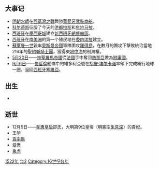 {{yearTOC|1522|明'''[[嘉靖|嘉靖]]元年'''；越南'''[[光紹|光紹]]七年'''，'''[[統元|統元]]元年'''；日本'''[[大永|大永]]二年'''}}
== 大事记 ==
*[[明朝|明朝]][[水師|水師]]在[[西草灣之戰|西草灣之戰]]戰勝[[葡萄牙|葡萄牙]][[武裝商船|武裝商船]]。
*[[科尔蒂斯|科尔蒂斯]]征服了今天的[[洪都拉斯|洪都拉斯]]和[[危地马拉|危地马拉]]。
*[[西班牙|西班牙]]在[[墨西哥城|墨西哥城]]建立[[新西班牙總督轄區|新西班牙總督轄區]]。
*[[西班牙|西班牙]]在[[南美洲|南美洲]]的第一个殖民地在[[委内瑞拉|委内瑞拉]]建立。
*[[苏莱曼一世_(奥斯曼帝国)|蘇萊曼一世]]親率[[奧斯曼帝國|奧斯曼帝國]]軍隊圍攻[[羅得島|羅得島]]，在數月的圍攻下擊敗統治當地216年的[[聖約翰騎士團|聖約翰騎士團]]，獲得東[[地中海|地中海]]的制海權。
*[[5月20日|5月20日]]——[[神聖羅馬帝國|神聖羅馬帝國]]從[[法國|法國]]手中奪回[[熱那亞共和國|熱那亞]]做為[[附庸國|附庸國]]。
*[[9月6日|9月6日]]——[[麥哲倫|麥哲倫]]船隊中的維多利亞號在[[胡安·塞巴斯蒂安·埃尔卡诺|胡安·埃尔卡诺]]率領下完成繞行地球一圈，返回[[西班牙|西班牙]][[塞維亞|塞維亞]]。

== 出生 ==
*

== 逝世 ==
{{Wikisource year mention}}
* 12月5日——[[孝惠皇后_(明朝)|孝惠皇后]]邵氏，大明第9位皇帝（明憲宗[[朱見深|朱見深]]）的貴妃。
*[[王华_(明朝)|王华]]
*[[袁宗皋|袁宗皋]]
*[[章懋|章懋]]
*[[鬼虎|鬼虎]]

[[Category:1522年|]]
[[Category:1520年代|年2]]
[[Category:16世纪各年|Category:16世纪各年]]